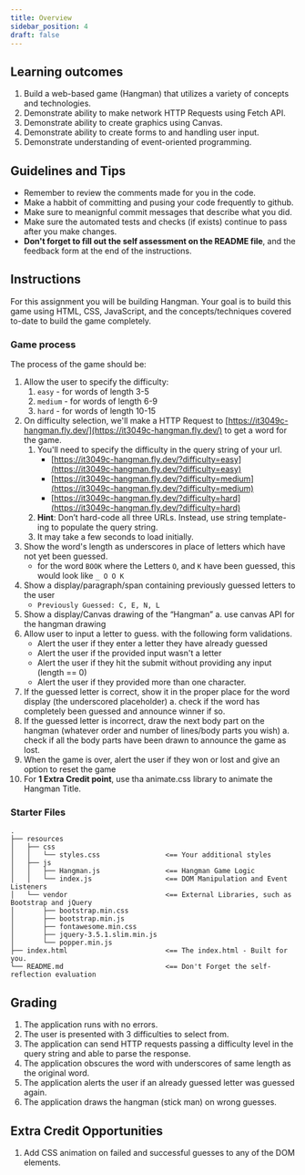 ```yaml
---
title: Overview
sidebar_position: 4
draft: false
---
```


## Learning outcomes
1. Build a web-based game (Hangman) that utilizes a variety of concepts and technologies.
2. Demonstrate ability to make network HTTP Requests using Fetch API.
3. Demonstrate ability to create graphics using Canvas.
4. Demonstrate ability to create forms to and handling user input.
5. Demonstrate understanding of event-oriented programming.

## Guidelines and Tips
* Remember to review the comments made for you in the code.
* Make a habbit of committing and pusing your code frequently to github.
* Make sure to meanignful commit messages that describe what you did.
* Make sure the automated tests and checks (if exists) continue to pass after you make changes.
* **Don't forget to fill out the self assessment on the README file**, and the feedback form at the end of the instructions.

## Instructions
For this assignment you will be building Hangman. Your goal is to build this game using HTML, CSS, JavaScript, and the concepts/techniques covered to-date to build the game completely.

### Game process
The process of the game should be:
1. Allow the user to specify the difficulty:
    1. `easy` - for words of length 3-5
    2. `medium` - for words of length 6-9
    3. `hard` - for words of length 10-15
2. On difficulty selection, we'll make a HTTP Request to [https://it3049c-hangman.fly.dev/](https://it3049c-hangman.fly.dev/) to get a word for the game.
    1. You'll need to specify the difficulty in the query string of your url.
        * [https://it3049c-hangman.fly.dev/?difficulty=easy](https://it3049c-hangman.fly.dev/?difficulty=easy)
        * [https://it3049c-hangman.fly.dev/?difficulty=medium](https://it3049c-hangman.fly.dev/?difficulty=medium)
        * [https://it3049c-hangman.fly.dev/?difficulty=hard](https://it3049c-hangman.fly.dev/?difficulty=hard)
    2. **Hint**: Don’t hard-code all three URLs. Instead, use string template-ing to populate the query string.
    3. It may take a few seconds to load initially.
3. Show the word's length as underscores in place of letters which have not yet been guessed.
    * for the word `BOOK` where the Letters `O`, and `K` have been guessed, this would look like `_ O O K `
4. Show a display/paragraph/span containing previously guessed letters to the user
    * `Previously Guessed: C, E, N, L`
5. Show a display/Canvas drawing of the “Hangman”
    a. use canvas API for the hangman drawing
6. Allow user to input a letter to guess. with the following form validations.
    * Alert the user if they enter a letter they have already guessed
    * Alert the user if the provided input wasn't a letter
    * Alert the user if they hit the submit without providing any input (length == 0)
    * Alert the user if they provided more than one character.
5. If the guessed letter is correct, show it in the proper place for the word display (the underscored placeholder)
    a. check if the word has completely been guessed and announce winner if so.
6. If the guessed letter is incorrect, draw the next body part on the hangman (whatever order and number of lines/body parts you wish)
    a. check if all the body parts have been drawn to announce the game as lost.
7. When the game is over, alert the user if they won or lost and give an option to reset the game
8. For **1 Extra Credit point**, use tha animate.css library to animate the Hangman Title.

### Starter Files
```
.
├── resources
│   ├── css
│   │   └── styles.css                <== Your additional styles
│   ├── js
│   │   ├── Hangman.js                <== Hangman Game Logic
│   │   └── index.js                  <== DOM Manipulation and Event Listeners
│   └── vendor                        <== External Libraries, such as Bootstrap and jQuery
│       ├── bootstrap.min.css
│       ├── bootstrap.min.js
│       ├── fontawesome.min.css
│       ├── jquery-3.5.1.slim.min.js
│       └── popper.min.js
├── index.html                        <== The index.html - Built for you.
└── README.md                         <== Don't Forget the self-reflection evaluation
```

## Grading
1. The application runs with no errors.
2. The user is presented with 3 difficulties to select from.
3. The application can send HTTP requests passing a difficulty level in the query string and able to parse the response.
4. The application obscures the word with underscores of same length as the original word.
5. The application alerts the user if an already guessed letter was guessed again.
6. The application draws the hangman (stick man) on wrong guesses.

## Extra Credit Opportunities
1. Add CSS animation on failed and successful guesses to any of the DOM elements.
